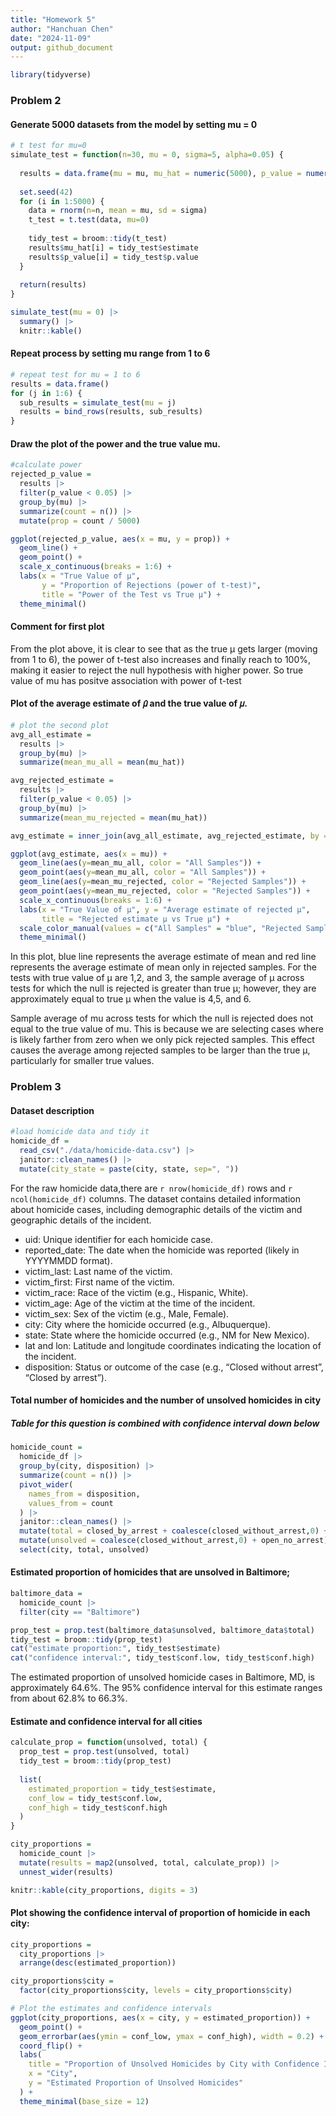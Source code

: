 ```yaml
---
title: "Homework 5"
author: "Hanchuan Chen"
date: "2024-11-09"
output: github_document
---
```


```r
library(tidyverse)
```

### Problem 2

#### Generate 5000 datasets from the model by setting mu = 0
```r
# t test for mu=0
simulate_test = function(n=30, mu = 0, sigma=5, alpha=0.05) {
  
  results = data.frame(mu = mu, mu_hat = numeric(5000), p_value = numeric(5000))
  
  set.seed(42)
  for (i in 1:5000) {
    data = rnorm(n=n, mean = mu, sd = sigma)
    t_test = t.test(data, mu=0)
    
    tidy_test = broom::tidy(t_test)
    results$mu_hat[i] = tidy_test$estimate
    results$p_value[i] = tidy_test$p.value
  }
  
  return(results)
}

simulate_test(mu = 0) |> 
  summary() |> 
  knitr::kable()
```

#### Repeat process by setting mu range from 1 to 6
```r
# repeat test for mu = 1 to 6
results = data.frame()
for (j in 1:6) {
  sub_results = simulate_test(mu = j)
  results = bind_rows(results, sub_results)
}
```

#### Draw the plot of the power and the true value mu.
```r
#calculate power
rejected_p_value = 
  results |> 
  filter(p_value < 0.05) |> 
  group_by(mu) |> 
  summarize(count = n()) |> 
  mutate(prop = count / 5000)

ggplot(rejected_p_value, aes(x = mu, y = prop)) +
  geom_line() +
  geom_point() +
  scale_x_continuous(breaks = 1:6) +
  labs(x = "True Value of μ", 
       y = "Proportion of Rejections (power of t-test)", 
       title = "Power of the Test vs True μ") +
  theme_minimal()
```

#### Comment for first plot
From the plot above, it is clear to see that as the true μ gets larger (moving from 1 to 6), the power of t-test also increases and finally reach to 100%, making it easier to reject the null hypothesis with higher power. So true value of mu has positve association with power of t-test

#### Plot of the average estimate of 𝜇̂ and the true value of 𝜇.

```r
# plot the second plot
avg_all_estimate = 
  results |> 
  group_by(mu) |> 
  summarize(mean_mu_all = mean(mu_hat))

avg_rejected_estimate = 
  results |> 
  filter(p_value < 0.05) |> 
  group_by(mu) |> 
  summarize(mean_mu_rejected = mean(mu_hat))

avg_estimate = inner_join(avg_all_estimate, avg_rejected_estimate, by = "mu")

ggplot(avg_estimate, aes(x = mu)) +
  geom_line(aes(y=mean_mu_all, color = "All Samples")) +
  geom_point(aes(y=mean_mu_all, color = "All Samples")) +
  geom_line(aes(y=mean_mu_rejected, color = "Rejected Samples")) +
  geom_point(aes(y=mean_mu_rejected, color = "Rejected Samples")) +
  scale_x_continuous(breaks = 1:6) +
  labs(x = "True Value of μ", y = "Average estimate of rejected μ", 
       title = "Rejected estimate μ vs True μ") +
  scale_color_manual(values = c("All Samples" = "blue", "Rejected Samples" = "red")) +
  theme_minimal()
```

In this plot, blue line represents the average estimate of mean and red line represents the average estimate of mean only in rejected samples. For the tests with true value of μ are 1,2, and 3, the sample average of μ across tests for which the null is rejected is greater than true μ; however, they are approximately equal to true μ when the value is 4,5, and 6. 

Sample average of mu across tests for which the null is rejected does not equal to the true value of mu. This is because we are selecting cases where is likely farther from zero when we only pick rejected samples. This effect causes the average among rejected samples to be larger than the true μ, particularly for smaller true values.

### Problem 3

#### Dataset description
```r
#load homicide data and tidy it
homicide_df = 
  read_csv("./data/homicide-data.csv") |> 
  janitor::clean_names() |> 
  mutate(city_state = paste(city, state, sep=", ")) 
```

For the raw homicide data,there are `r nrow(homicide_df)` rows and `r ncol(homicide_df)` columns. The dataset contains detailed information about homicide cases, including demographic details of the victim and geographic details of the incident.

* uid: Unique identifier for each homicide case.
* reported_date: The date when the homicide was reported (likely in YYYYMMDD format).
* victim_last: Last name of the victim.
* victim_first: First name of the victim.
* victim_race: Race of the victim (e.g., Hispanic, White).
* victim_age: Age of the victim at the time of the incident.
* victim_sex: Sex of the victim (e.g., Male, Female).
* city: City where the homicide occurred (e.g., Albuquerque).
* state: State where the homicide occurred (e.g., NM for New Mexico).
* lat and lon: Latitude and longitude coordinates indicating the location of the incident.
* disposition: Status or outcome of the case (e.g., "Closed without arrest", "Closed by arrest").

#### Total number of homicides and the number of unsolved homicides in city
##### Table for this question is combined with confidence interval down below
```r
homicide_count = 
  homicide_df |> 
  group_by(city, disposition) |> 
  summarize(count = n()) |> 
  pivot_wider(
    names_from = disposition,
    values_from = count
  ) |> 
  janitor::clean_names() |> 
  mutate(total = closed_by_arrest + coalesce(closed_without_arrest,0) + open_no_arrest) |> 
  mutate(unsolved = coalesce(closed_without_arrest,0) + open_no_arrest) |> 
  select(city, total, unsolved)
```

#### Estimated proportion of homicides that are unsolved in Baltimore;
```r
baltimore_data = 
  homicide_count |> 
  filter(city == "Baltimore")

prop_test = prop.test(baltimore_data$unsolved, baltimore_data$total)
tidy_test = broom::tidy(prop_test)
cat("estimate proportion:", tidy_test$estimate)
cat("confidence interval:", tidy_test$conf.low, tidy_test$conf.high)
```

The estimated proportion of unsolved homicide cases in Baltimore, MD, is approximately 64.6%. The 95% confidence interval for this estimate ranges from about 62.8% to 66.3%.


#### Estimate and confidence interval for all cities
```r
calculate_prop = function(unsolved, total) {
  prop_test = prop.test(unsolved, total)
  tidy_test = broom::tidy(prop_test)
  
  list(
    estimated_proportion = tidy_test$estimate,
    conf_low = tidy_test$conf.low,
    conf_high = tidy_test$conf.high
  )
}

city_proportions = 
  homicide_count |> 
  mutate(results = map2(unsolved, total, calculate_prop)) |> 
  unnest_wider(results)

knitr::kable(city_proportions, digits = 3)
```

#### Plot showing the confidence interval of proportion of homicide in each city:
```r
city_proportions =
  city_proportions |> 
  arrange(desc(estimated_proportion))

city_proportions$city = 
  factor(city_proportions$city, levels = city_proportions$city)

# Plot the estimates and confidence intervals
ggplot(city_proportions, aes(x = city, y = estimated_proportion)) +
  geom_point() +
  geom_errorbar(aes(ymin = conf_low, ymax = conf_high), width = 0.2) +
  coord_flip() + 
  labs(
    title = "Proportion of Unsolved Homicides by City with Confidence Intervals",
    x = "City",
    y = "Estimated Proportion of Unsolved Homicides"
  ) +
  theme_minimal(base_size = 12)
```
























